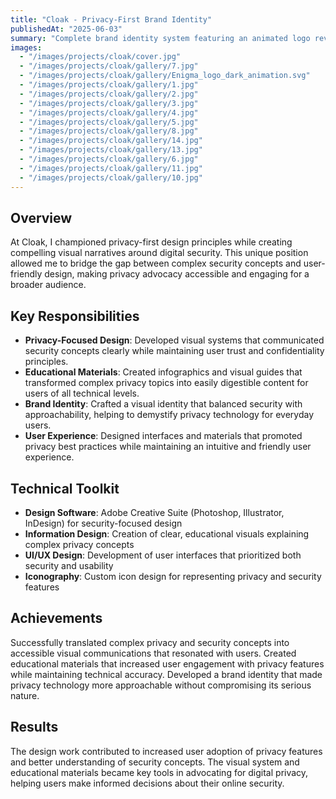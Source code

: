 ---
title: "Cloak - Privacy-First Brand Identity"
publishedAt: "2025-06-03"
summary: "Complete brand identity system featuring an animated logo reveal for a privacy-focused platform, including the sophisticated Enigma logo animation."
images:
  - "/images/projects/cloak/cover.jpg"
  - "/images/projects/cloak/gallery/7.jpg"  
  - "/images/projects/cloak/gallery/Enigma_logo_dark_animation.svg"
  - "/images/projects/cloak/gallery/1.jpg"
  - "/images/projects/cloak/gallery/2.jpg"
  - "/images/projects/cloak/gallery/3.jpg"
  - "/images/projects/cloak/gallery/4.jpg"
  - "/images/projects/cloak/gallery/5.jpg"
  - "/images/projects/cloak/gallery/8.jpg"
  - "/images/projects/cloak/gallery/14.jpg"
  - "/images/projects/cloak/gallery/13.jpg"
  - "/images/projects/cloak/gallery/6.jpg"
  - "/images/projects/cloak/gallery/11.jpg"
  - "/images/projects/cloak/gallery/10.jpg"
---

## Overview

At Cloak, I championed privacy-first design principles while creating compelling visual narratives around digital security. This unique position allowed me to bridge the gap between complex security concepts and user-friendly design, making privacy advocacy accessible and engaging for a broader audience.

## Key Responsibilities

- **Privacy-Focused Design**: Developed visual systems that communicated security concepts clearly while maintaining user trust and confidentiality principles.
- **Educational Materials**: Created infographics and visual guides that transformed complex privacy topics into easily digestible content for users of all technical levels.
- **Brand Identity**: Crafted a visual identity that balanced security with approachability, helping to demystify privacy technology for everyday users.
- **User Experience**: Designed interfaces and materials that promoted privacy best practices while maintaining an intuitive and friendly user experience.

## Technical Toolkit

- **Design Software**: Adobe Creative Suite (Photoshop, Illustrator, InDesign) for security-focused design
- **Information Design**: Creation of clear, educational visuals explaining complex privacy concepts
- **UI/UX Design**: Development of user interfaces that prioritized both security and usability
- **Iconography**: Custom icon design for representing privacy and security features

## Achievements

Successfully translated complex privacy and security concepts into accessible visual communications that resonated with users. Created educational materials that increased user engagement with privacy features while maintaining technical accuracy. Developed a brand identity that made privacy technology more approachable without compromising its serious nature.

## Results

The design work contributed to increased user adoption of privacy features and better understanding of security concepts. The visual system and educational materials became key tools in advocating for digital privacy, helping users make informed decisions about their online security.